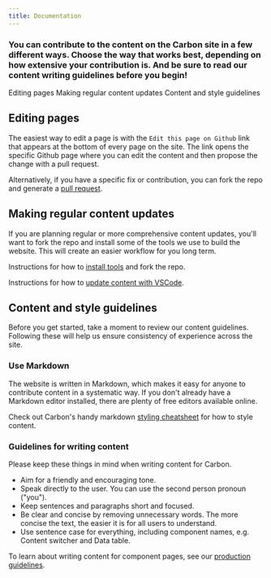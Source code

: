 ```yaml
---
title: Documentation
---
```


### You can contribute to the content on the Carbon site in a few different ways. Choose the way that works best, depending on how extensive your contribution is. And be sure to read our content writing guidelines before you begin!

<AnchorLinks>

<AnchorLink>Editing pages</AnchorLink>
<AnchorLink>Making regular content updates</AnchorLink>
<AnchorLink>Content and style guidelines</AnchorLink>

</AnchorLinks>

## Editing pages

The easiest way to edit a page is with the `Edit this page on Github` link that appears at the bottom of every page on the site. The link opens the specific Github page where you can edit the content and then propose the change with a pull request.

Alternatively, if you have a specific fix or contribution, you can fork the repo and generate a [pull request](https://github.com/carbon-design-system/carbon-website/wiki/Creating-a-PR-through-github.com-UI).

## Making regular content updates

If you are planning regular or more comprehensive content updates, you'll want to fork the repo and install some of the tools we use to build the website. This will create an easier workflow for you long term.

Instructions for how to [install tools](https://github.com/carbon-design-system/carbon-website/wiki/Updating-content-on-carbondesignsystem.com) and fork the repo.

Instructions for how to [update content with VSCode](https://github.com/carbon-design-system/carbon-website/wiki/Update-content-with-VSCode).

## Content and style guidelines

Before you get started, take a moment to review our content guidelines. Following these will help us ensure consistency of experience across the site.

### Use Markdown

The website is written in Markdown, which makes it easy for anyone to contribute content in a systematic way. If you don't already have a Markdown editor installed, there are plenty of free editors available online.

Check out Carbon's handy markdown [styling cheatsheet](https://github.com/carbon-design-system/carbon-website/wiki/Markdown-cheatsheet) for how to style content.

### Guidelines for writing content

Please keep these things in mind when writing content for Carbon.

- Aim for a friendly and encouraging tone.
- Speak directly to the user. You can use the second person pronoun ("you").
- Keep sentences and paragraphs short and focused.
- Be clear and concise by removing unnecessary words. The more concise the text, the easier it is for all users to understand.
- Use sentence case for everything, including component names, e.g. Content switcher and Data table.

To learn about writing content for component pages, see our [production guidelines](https://github.com/carbon-design-system/carbon-website/wiki/Production-guidelines#creating-content-for-component-pages).
